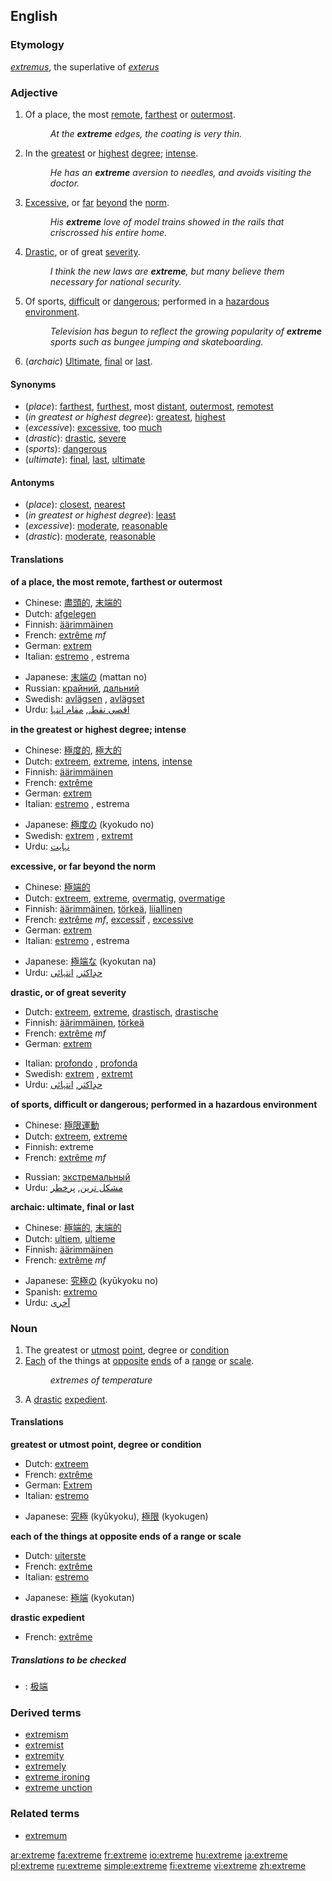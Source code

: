 {{see|extrême}}
==English==

===Etymology===
{{L.}} ''[[extremus]]'', the superlative of ''[[exterus]]''<!--should this be "externus", which means "outside"?-->

===Adjective===
{{en-adj}}

# Of a place, the most [[remote]], [[farthest]] or [[outermost]].
#:''At the '''extreme''' edges, the coating is very thin.''
# In the [[greatest]] or [[highest]] [[degree]]; [[intense]].
#:''He has an '''extreme''' aversion to needles, and avoids visiting the doctor.''
# [[Excessive]], or [[far]] [[beyond]] the [[norm]].
#:''His '''extreme''' love of model trains showed in the rails that criscrossed his entire home.''
# [[Drastic]], or of great [[severity]].
#:''I think the new laws are '''extreme''', but many believe them necessary for national security.''
# Of sports, [[difficult]] or [[dangerous]]; performed in a [[hazardous]] [[environment]].
#:''Television has begun to reflect the growing popularity of '''extreme''' sports such as bungee jumping and skateboarding.''
# (''archaic'') [[Ultimate]], [[final]] or [[last]].

====Synonyms====
*(''place''): [[far]]thest, [[furthest]], most [[distant]], [[outermost]], [[remote]]st
*(''in greatest or highest degree''): [[great]]est, [[high]]est
*(''excessive''): [[excessive]], too [[much]]
*(''drastic''): [[drastic]], [[severe]]
*(''sports''): [[dangerous]]
*(''ultimate''): [[final]], [[last]], [[ultimate]]

====Antonyms====
*(''place''): [[close]]st, [[near]]est
*(''in greatest or highest degree''): [[least]]
*(''excessive''): [[moderate]], [[reasonable]]
*(''drastic''): [[moderate]], [[reasonable]]

====Translations====

'''of a place, the most remote, farthest or outermost'''
{{top}}
*Chinese: [[盡頭的]], [[末端的]]
*Dutch: [[afgelegen]]
*Finnish: [[äärimmäinen]]
*French: [[extrême]] ''mf''
*German: [[extrem]]
*Italian: [[estremo]] {{m}}, estrema {{f}}
{{mid}}
*Japanese: [[末端]]の (mattan no)
*Russian: [[крайний]], [[дальний]]
*Swedish: [[avlägsen]] {{c}}, [[avlägset]] {{n}}
*Urdu: [[اقصی نقطہ]], [[مقام انتہا]]
{{bottom}}

'''in the greatest or highest degree; intense'''
{{top}}
*Chinese: [[極度的]], [[極大的]]
*Dutch: [[extreem]], [[extreme]], [[intens]], [[intense]]
*Finnish: [[äärimmäinen]]
*French: [[extrême]]
*German: [[extrem]]
*Italian: [[estremo]] {{m}}, estrema {{f}}
{{mid}}
*Japanese: [[極度]]の (kyokudo no)
*Swedish: [[extrem]] {{c}}, [[extremt]] {{n}}
*Urdu: [[نہایت]]
{{bottom}}

'''excessive, or far beyond the norm'''
{{top}}
*Chinese: [[極端的]]
*Dutch: [[extreem]], [[extreme]], [[overmatig]], [[overmatige]]
*Finnish: [[äärimmäinen]], [[törkeä]], [[liiallinen]]
*French: [[extrême]] ''mf'', [[excessif]] {{m}}, [[excessive]] {{f}}
*German: [[extrem]]
*Italian: [[estremo]] {{m}}, estrema {{f}}
{{mid}}
*Japanese: [[極端]]な (kyokutan na)
*Urdu: [[حدِاکثر]], [[انتہائی]]
{{bottom}}

'''drastic, or of great severity'''
{{top}}
*Dutch: [[extreem]], [[extreme]], [[drastisch]], [[drastische]]
*Finnish: [[äärimmäinen]], [[törkeä]]
*French: [[extrême]] ''mf''
*German: [[extrem]]
{{mid}}
*Italian: [[profondo]] {{m}}, [[profonda]] {{f}}
*Swedish: [[extrem]] {{c}}, [[extremt]] {{n}}
*Urdu: [[حدِاکثر]], [[انتہائی]]
{{bottom}}

'''of sports, difficult or dangerous; performed in a hazardous environment'''
{{top}}
*Chinese: [[極限運動]]
*Dutch: [[extreem]], [[extreme]]
*Finnish: extreme
*French: [[extrême]] ''mf''
{{mid}}
*Russian: [[экстремальный]]
*Urdu: [[مشکل ترین]], [[پرخطر]]
{{bottom}}

'''archaic: ultimate, final or last'''
{{top}}
*Chinese: [[極端的]], [[末端的]]
*Dutch: [[ultiem]], [[ultieme]]
*Finnish: [[äärimmäinen]]
*French: [[extrême]] ''mf''
{{mid}}
*Japanese: [[究極]]の (kyūkyoku no)
*Spanish: [[extremo]]
*Urdu: [[آخری]]
{{bottom}}

===Noun===
{{en-noun}}

# The greatest or [[utmost]] [[point]], degree or [[condition]]
# [[Each]] of the things at [[opposite]] [[end]]s of a [[range]] or [[scale]].
#:''extremes of temperature''
# A [[drastic]] [[expedient]].

====Translations====
'''greatest or utmost point, degree or condition'''
{{top}}
*Dutch: [[extreem]] {{n}}
*French: [[extrême]] {{m}}
*German: [[Extrem]] {{n}}
*Italian: [[estremo]] {{m}}
{{mid}}
*Japanese: [[究極]] (kyūkyoku), [[極限]] (kyokugen)
{{bottom}}

'''each of the things at opposite ends of a range or scale'''
{{top}}
*Dutch: [[uiterste]] {{n}}
*French: [[extrême]] {{m}}
*Italian: [[estremo]] {{m}}
{{mid}}
*Japanese: [[極端]] (kyokutan)
{{bottom}}

'''drastic expedient'''
{{top}}
*French: [[extrême]] {{m}}
{{mid}}
{{bottom}}

=====Translations to be checked=====
{{checktrans}}
*{{ttbc|Chinese}}: [[极端]]

===Derived terms===
*[[extremism]]
*[[extremist]]
*[[extremity]]
*[[extremely]]
*[[extreme ironing]]
*[[extreme unction]]

===Related terms===
*[[extremum]]

[[ar:extreme]]
[[fa:extreme]]
[[fr:extreme]]
[[io:extreme]]
[[hu:extreme]]
[[ja:extreme]]
[[pl:extreme]]
[[ru:extreme]]
[[simple:extreme]]
[[fi:extreme]]
[[vi:extreme]]
[[zh:extreme]]